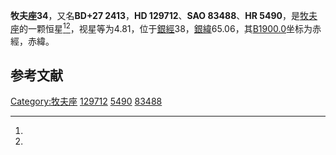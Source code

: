 {{Starbox begin
| name = 牧夫座34
}}
{{Starbox observe
| epoch = [[J2000.0|J2000.0]]
| constell = [[牧夫座|牧夫座]]<ref name=SIMBAD>{{cite web
 | url=http://simbad.u-strasbg.fr/simbad/sim-id?Ident=HR+5490
 | title =Pulsating variable Star
 | publisher=Centre de Données astronomiques de Strasbourg
 | work=SIMBAD
 | accessdate=2012-07-13}}</ref><ref name=DATA>{{cite web
 | url=http://vizier.u-strasbg.fr/viz-bin/VizieR-5?-out.add=.&-source=5050&-corr=PK=HR&-out.max=9999&HR=5490
 | title=VizieR Detailed Page
 | accessdate=2012-07-13
 | archive-date=2016-03-04
 | archive-url=https://web.archive.org/web/20160304221733/http://vizier.u-strasbg.fr/viz-bin/VizieR-5?-out.add=.&-source=5050&-corr=PK=HR&-out.max=9999&HR=5490
 | dead-url=no
 }}</ref>
| 星官 = 
| ra = {{RA|14|43|25.4}}<ref name=SIMBAD /><ref name=DATA />
| dec = {{DEC|+26|31|40}}<ref name=SIMBAD /><ref name=DATA />
| appmag_v = 4.81<ref name=SIMBAD /><ref name=DATA />
}}
{{Starbox character
| class = M3-III<ref name=SIMBAD /><ref name=DATA />
| b-v = 1.66<ref name=SIMBAD /><ref name=DATA />
| u-b = 1.94<ref name=SIMBAD /><ref name=DATA />
| r-i = 1.22<ref name=SIMBAD /><ref name=DATA />
| variable = 
}}
{{Starbox astrometry
| radial_v = 1.94
| prop_mo_ra = 6
| parallax = 0.002
| p_error = 
}}
{{Starbox catalog
| names =BD+27 2413，[[SAO星表|SAO]] 83488，[[HD星表|HD]] 129712，[[HR星表|HR]] 5490}}
{{Starbox reference |Simbad=HR+5490}}
{{Starbox end}}

'''牧夫座34'''，又名'''BD+27 2413'''，'''HD 129712'''、'''SAO 83488'''、'''HR 5490'''，是[[牧夫座|牧夫座]]的一颗恒星<ref name=SIMBAD /><ref name=DATA />，视星等为4.81，位于[[銀道座標系|銀經]]38，[[銀道座標系|銀緯]]65.06，其[[B1900.0|B1900.0]]坐标为赤經{{RA|14|39|1.6}}，赤緯{{DEC|+26|65.06|10}}。

== 参考文献 ==
{{reflist}}

{{star-stub}}

{{牧夫座恒星}}
{{星官|梗河|3|5}}
[[Category:牧夫座|Category:牧夫座]]
[[Category:HD和HDE天體|129712]]
[[Category:HR天體|5490]]
[[Category:SAO天體|83488]]